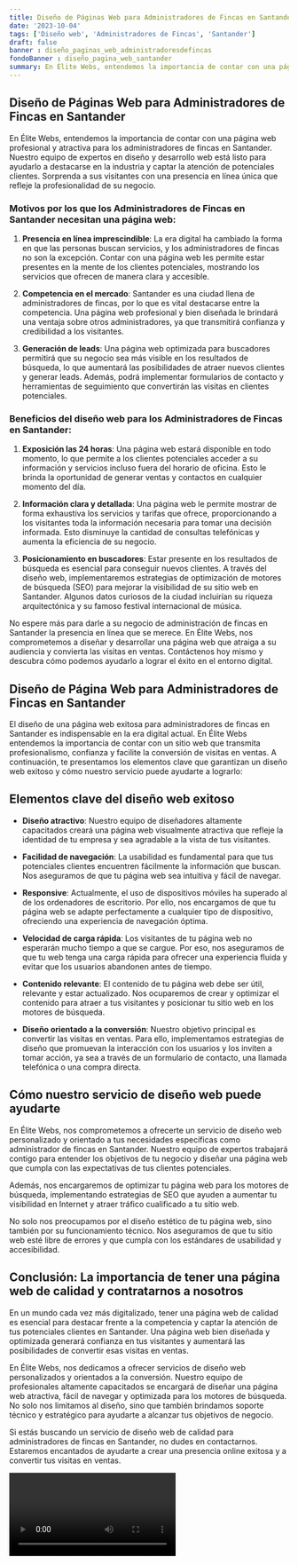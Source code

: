 ```yaml
---
title: Diseño de Páginas Web para Administradores de Fincas en Santander
date: '2023-10-04'
tags: ['Diseño web', 'Administradores de Fincas', 'Santander']
draft: false
banner : diseño_paginas_web_administradoresdefincas
fondoBanner : diseño_pagina_web_santander
summary: En Élite Webs, entendemos la importancia de contar con una página web profesional y atractiva para los administradores de fincas en Santander. Nuestro equipo de expertos en diseño y desarrollo web está listo para ayudarlo a destacarse en la industria y captar la atención de potenciales clientes. Sorprenda a sus visitantes con una presencia en línea única que refleje la profesionalidad de su negocio.
---
```


## Diseño de Páginas Web para Administradores de Fincas en Santander

En Élite Webs, entendemos la importancia de contar con una página web profesional y atractiva para los administradores de fincas en Santander. Nuestro equipo de expertos en diseño y desarrollo web está listo para ayudarlo a destacarse en la industria y captar la atención de potenciales clientes. Sorprenda a sus visitantes con una presencia en línea única que refleje la profesionalidad de su negocio.

### Motivos por los que los Administradores de Fincas en Santander necesitan una página web:

1. **Presencia en línea imprescindible**: La era digital ha cambiado la forma en que las personas buscan servicios, y los administradores de fincas no son la excepción. Contar con una página web les permite estar presentes en la mente de los clientes potenciales, mostrando los servicios que ofrecen de manera clara y accesible.

2. **Competencia en el mercado**: Santander es una ciudad llena de administradores de fincas, por lo que es vital destacarse entre la competencia. Una página web profesional y bien diseñada le brindará una ventaja sobre otros administradores, ya que transmitirá confianza y credibilidad a los visitantes.

3. **Generación de leads**: Una página web optimizada para buscadores permitirá que su negocio sea más visible en los resultados de búsqueda, lo que aumentará las posibilidades de atraer nuevos clientes y generar leads. Además, podrá implementar formularios de contacto y herramientas de seguimiento que convertirán las visitas en clientes potenciales.

### Beneficios del diseño web para los Administradores de Fincas en Santander:

1. **Exposición las 24 horas**: Una página web estará disponible en todo momento, lo que permite a los clientes potenciales acceder a su información y servicios incluso fuera del horario de oficina. Esto le brinda la oportunidad de generar ventas y contactos en cualquier momento del día.

2. **Información clara y detallada**: Una página web le permite mostrar de forma exhaustiva los servicios y tarifas que ofrece, proporcionando a los visitantes toda la información necesaria para tomar una decisión informada. Esto disminuye la cantidad de consultas telefónicas y aumenta la eficiencia de su negocio.

3. **Posicionamiento en buscadores**: Estar presente en los resultados de búsqueda es esencial para conseguir nuevos clientes. A través del diseño web, implementaremos estrategias de optimización de motores de búsqueda (SEO) para mejorar la visibilidad de su sitio web en Santander. Algunos datos curiosos de la ciudad incluirían su riqueza arquitectónica y su famoso festival internacional de música.

No espere más para darle a su negocio de administración de fincas en Santander la presencia en línea que se merece. En Élite Webs, nos comprometemos a diseñar y desarrollar una página web que atraiga a su audiencia y convierta las visitas en ventas. Contáctenos hoy mismo y descubra cómo podemos ayudarlo a lograr el éxito en el entorno digital.

<GifSeo />

<Cta />

## Diseño de Página Web para Administradores de Fincas en Santander

El diseño de una página web exitosa para administradores de fincas en Santander es indispensable en la era digital actual. En Élite Webs entendemos la importancia de contar con un sitio web que transmita profesionalismo, confianza y facilite la conversión de visitas en ventas. A continuación, te presentamos los elementos clave que garantizan un diseño web exitoso y cómo nuestro servicio puede ayudarte a lograrlo:

## Elementos clave del diseño web exitoso

- **Diseño atractivo**: Nuestro equipo de diseñadores altamente capacitados creará una página web visualmente atractiva que refleje la identidad de tu empresa y sea agradable a la vista de tus visitantes.

- **Facilidad de navegación**: La usabilidad es fundamental para que tus potenciales clientes encuentren fácilmente la información que buscan. Nos aseguramos de que tu página web sea intuitiva y fácil de navegar.

- **Responsive**: Actualmente, el uso de dispositivos móviles ha superado al de los ordenadores de escritorio. Por ello, nos encargamos de que tu página web se adapte perfectamente a cualquier tipo de dispositivo, ofreciendo una experiencia de navegación óptima.

- **Velocidad de carga rápida**: Los visitantes de tu página web no esperarán mucho tiempo a que se cargue. Por eso, nos aseguramos de que tu web tenga una carga rápida para ofrecer una experiencia fluida y evitar que los usuarios abandonen antes de tiempo.

- **Contenido relevante**: El contenido de tu página web debe ser útil, relevante y estar actualizado. Nos ocuparemos de crear y optimizar el contenido para atraer a tus visitantes y posicionar tu sitio web en los motores de búsqueda.

- **Diseño orientado a la conversión**: Nuestro objetivo principal es convertir las visitas en ventas. Para ello, implementamos estrategias de diseño que promuevan la interacción con los usuarios y los inviten a tomar acción, ya sea a través de un formulario de contacto, una llamada telefónica o una compra directa.

## Cómo nuestro servicio de diseño web puede ayudarte

En Élite Webs, nos comprometemos a ofrecerte un servicio de diseño web personalizado y orientado a tus necesidades específicas como administrador de fincas en Santander. Nuestro equipo de expertos trabajará contigo para entender los objetivos de tu negocio y diseñar una página web que cumpla con las expectativas de tus clientes potenciales.

Además, nos encargaremos de optimizar tu página web para los motores de búsqueda, implementando estrategias de SEO que ayuden a aumentar tu visibilidad en Internet y atraer tráfico cualificado a tu sitio web.

No solo nos preocupamos por el diseño estético de tu página web, sino también por su funcionamiento técnico. Nos aseguramos de que tu sitio web esté libre de errores y que cumpla con los estándares de usabilidad y accesibilidad.

## Conclusión: La importancia de tener una página web de calidad y contratarnos a nosotros

En un mundo cada vez más digitalizado, tener una página web de calidad es esencial para destacar frente a la competencia y captar la atención de tus potenciales clientes en Santander. Una página web bien diseñada y optimizada generará confianza en tus visitantes y aumentará las posibilidades de convertir esas visitas en ventas.

En Élite Webs, nos dedicamos a ofrecer servicios de diseño web personalizados y orientados a la conversión. Nuestro equipo de profesionales altamente capacitados se encargará de diseñar una página web atractiva, fácil de navegar y optimizada para los motores de búsqueda. No solo nos limitamos al diseño, sino que también brindamos soporte técnico y estratégico para ayudarte a alcanzar tus objetivos de negocio.

Si estás buscando un servicio de diseño web de calidad para administradores de fincas en Santander, no dudes en contactarnos. Estaremos encantados de ayudarte a crear una presencia online exitosa y a convertir tus visitas en ventas.

<Video />

<CtaBot job='Administradores de Fincas' city='Santander'/>

<Gmaps query='Santander+españa+maps' />